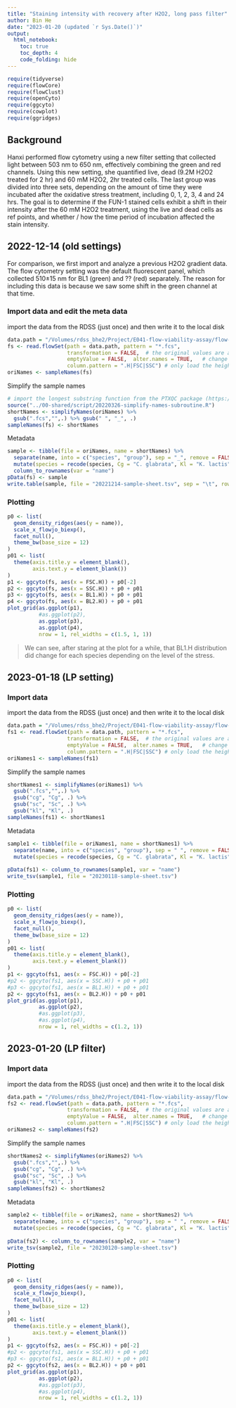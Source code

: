 ```yaml
---
title: "Staining intensity with recovery after H2O2, long pass filter"
author: Bin He
date: "2023-01-20 (updated `r Sys.Date()`)"
output:
  html_notebook:
    toc: true
    toc_depth: 4
    code_folding: hide
---
```


```r
require(tidyverse)
require(flowCore)
require(flowClust)
require(openCyto)
require(ggcyto)
require(cowplot)
require(ggridges)
```

## Background
Hanxi performed flow cytometry using a new filter setting that collected light between 503 nm to 650 nm, effectively combining the green and red channels. Using this new setting, she quantified live, dead (9.2M H2O2 treated for 2 hr) and 60 mM H2O2, 2hr treated cells. The last group was divided into three sets, depending on the amount of time they were incubated after the oxidative stress treatment, including 0, 1, 2, 3, 4 and 24 hrs. The goal is to determine if the FUN-1 stained cells exhibit a shift in their intensity after the 60 mM H2O2 treatment, using the live and dead cells as ref points, and whether / how the time period of incubation affected the stain intensity.

## 2022-12-14 (old settings)
For comparison, we first import and analyze a previous H2O2 gradient data. The flow cytometry setting was the default fluorescent panel, which collected 510±15 nm for BL1 (green) and ?? (red) separately. The reason for including this data is because we saw some shift in the green channel at that time.

### Import data and edit the meta data
import the data from the RDSS (just once) and then write it to the local disk
```r
data.path = "/Volumes/rdss_bhe2/Project/E041-flow-viability-assay/flow-cytometry/20221214-HT-FUN1-H2O2-varied/"
fs <- read.flowSet(path = data.path, pattern = "*.fcs",
                   transformation = FALSE,  # the original values are already linearized. 
                   emptyValue = FALSE,  alter.names = TRUE,   # change parameter names to R format
                   column.pattern = ".H|FSC|SSC") # only load the height variables for the fluorescent parameters
oriNames <- sampleNames(fs)
```

Simplify the sample names
```r
# import the longest substring function from the PTXQC package (https://rdrr.io/cran/PTXQC/man/LCSn.html)
source("../00-shared/script/20220326-simplify-names-subroutine.R")
shortNames <- simplifyNames(oriNames) %>% 
  gsub(".fcs","",.) %>% gsub(" ", "_", .)
sampleNames(fs) <- shortNames
```

Metadata

```r
sample <- tibble(file = oriNames, name = shortNames) %>% 
  separate(name, into = c("species", "group"), sep = "_", remove = FALSE) %>% 
  mutate(species = recode(species, Cg = "C. glabrata", Kl = "K. lactis", Sc = "S. cerevisiae")) %>% 
  column_to_rownames(var = "name")
pData(fs) <- sample
write.table(sample, file = "20221214-sample-sheet.tsv", sep = "\t", row.names = TRUE, quote = FALSE)
```

### Plotting
```r
p0 <- list(
  geom_density_ridges(aes(y = name)), 
  scale_x_flowjo_biexp(),
  facet_null(),
  theme_bw(base_size = 12)
)
p01 <- list(
  theme(axis.title.y = element_blank(),
        axis.text.y = element_blank())
)
p1 <- ggcyto(fs, aes(x = FSC.H)) + p0[-2]
p2 <- ggcyto(fs, aes(x = SSC.H)) + p0 + p01
p3 <- ggcyto(fs, aes(x = BL1.H)) + p0 + p01
p4 <- ggcyto(fs, aes(x = BL2.H)) + p0 + p01
plot_grid(as.ggplot(p1), 
          #as.ggplot(p2), 
          as.ggplot(p3), 
          as.ggplot(p4), 
          nrow = 1, rel_widths = c(1.5, 1, 1))
```

> We can see, after staring at the plot for a while, that BL1.H distribution did change for each species depending on the level of the stress.

## 2023-01-18 (LP setting)
### Import data
import the data from the RDSS (just once) and then write it to the local disk
```r
data.path = "/Volumes/rdss_bhe2/Project/E041-flow-viability-assay/flow-cytometry/20230118-HT-FUN1-LP-filter-with-recovery/"
fs1 <- read.flowSet(path = data.path, pattern = "*.fcs",
                   transformation = FALSE,  # the original values are already linearized. 
                   emptyValue = FALSE,  alter.names = TRUE,   # change parameter names to R format
                   column.pattern = ".H|FSC|SSC") # only load the height variables for the fluorescent parameters
oriNames1 <- sampleNames(fs1)
```

Simplify the sample names
```r
shortNames1 <- simplifyNames(oriNames1) %>% 
  gsub(".fcs","",.) %>% 
  gsub("cg", "Cg", .) %>% 
  gsub("sc", "Sc", .) %>% 
  gsub("kl", "Kl", .)
sampleNames(fs1) <- shortNames1
```

Metadata

```r
sample1 <- tibble(file = oriNames1, name = shortNames1) %>% 
  separate(name, into = c("species", "group"), sep = " ", remove = FALSE) %>% 
  mutate(species = recode(species, Cg = "C. glabrata", Kl = "K. lactis", Sc = "S. cerevisiae"))
  
pData(fs1) <- column_to_rownames(sample1, var = "name")
write_tsv(sample1, file = "20230118-sample-sheet.tsv")
```

### Plotting
```r
p0 <- list(
  geom_density_ridges(aes(y = name)), 
  scale_x_flowjo_biexp(),
  facet_null(),
  theme_bw(base_size = 12)
)
p01 <- list(
  theme(axis.title.y = element_blank(),
        axis.text.y = element_blank())
)
p1 <- ggcyto(fs1, aes(x = FSC.H)) + p0[-2]
#p2 <- ggcyto(fs1, aes(x = SSC.H)) + p0 + p01
#p3 <- ggcyto(fs1, aes(x = BL1.H)) + p0 + p01
p2 <- ggcyto(fs1, aes(x = BL2.H)) + p0 + p01
plot_grid(as.ggplot(p1), 
          as.ggplot(p2), 
          #as.ggplot(p3), 
          #as.ggplot(p4), 
          nrow = 1, rel_widths = c(1.2, 1))
```

## 2023-01-20 (LP filter)
### Import data
import the data from the RDSS (just once) and then write it to the local disk
```r
data.path = "/Volumes/rdss_bhe2/Project/E041-flow-viability-assay/flow-cytometry/20230120-HT-FUN1-LP-filter-repeat"
fs2 <- read.flowSet(path = data.path, pattern = "*.fcs",
                   transformation = FALSE,  # the original values are already linearized. 
                   emptyValue = FALSE,  alter.names = TRUE,   # change parameter names to R format
                   column.pattern = ".H|FSC|SSC") # only load the height variables for the fluorescent parameters
oriNames2 <- sampleNames(fs2)
```

Simplify the sample names
```r
shortNames2 <- simplifyNames(oriNames2) %>% 
  gsub(".fcs","",.) %>% 
  gsub("cg", "Cg", .) %>% 
  gsub("sc", "Sc", .) %>% 
  gsub("kl", "Kl", .)
sampleNames(fs2) <- shortNames2
```

Metadata

```r
sample2 <- tibble(file = oriNames2, name = shortNames2) %>% 
  separate(name, into = c("species", "group"), sep = " ", remove = FALSE) %>% 
  mutate(species = recode(species, Cg = "C. glabrata", Kl = "K. lactis", Sc = "S. cerevisiae"))
  
pData(fs2) <- column_to_rownames(sample2, var = "name")
write_tsv(sample2, file = "20230120-sample-sheet.tsv")
```

### Plotting
```r
p0 <- list(
  geom_density_ridges(aes(y = name)), 
  scale_x_flowjo_biexp(),
  facet_null(),
  theme_bw(base_size = 12)
)
p01 <- list(
  theme(axis.title.y = element_blank(),
        axis.text.y = element_blank())
)
p1 <- ggcyto(fs2, aes(x = FSC.H)) + p0[-2]
#p2 <- ggcyto(fs1, aes(x = SSC.H)) + p0 + p01
#p3 <- ggcyto(fs1, aes(x = BL1.H)) + p0 + p01
p2 <- ggcyto(fs2, aes(x = BL2.H)) + p0 + p01
plot_grid(as.ggplot(p1), 
          as.ggplot(p2), 
          #as.ggplot(p3), 
          #as.ggplot(p4), 
          nrow = 1, rel_widths = c(1.2, 1))
```